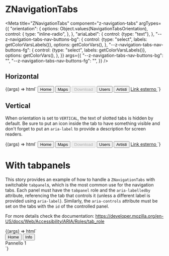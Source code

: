 
# ZNavigationTabs

<Meta
  title="ZNavigationTabs"
  component="z-navigation-tabs"
  argTypes={{
    "orientation": {
      options: Object.values(NavigationTabsOrientation),
      control: {
        type: "inline-radio",
      },
    },
    "ariaLabel": {
      control: {type: "text"},
    },
    "--z-navigation-tabs-nav-buttons-bg": {
      control: {type: "select", labels: getColorVarsLabels()},
      options: getColorVars(),
    },
    "--z-navigation-tabs-nav-buttons-fg": {
      control: {type: "select", labels: getColorVarsLabels()},
      options: getColorVars(),
    },
  }}
  args={{
    "--z-navigation-tabs-nav-buttons-bg": "",
    "--z-navigation-tabs-nav-buttons-fg": "",
  }}
/>

## Horizontal

<Canvas>
  <Story
    name="Horizontal"
    argTypes={{
      size: {
        options: Object.values(NavigationTabsSize),
        control: {
          type: "inline-radio",
        },
      },
    }}
    args={{
      orientation: NavigationTabsOrientation.HORIZONTAL,
      size: NavigationTabsSize.BIG,
      ariaLabel: "",
    }}
    parameters={{
      controls: {
        exclude: ["orientation"],
      },
    }}
  >
    {(args) => html`
      <z-navigation-tabs
        orientation=${args.orientation}
        size=${args.size}
        aria-label=${args.ariaLabel}
        style=${styleMap({
          "--z-navigation-tabs-nav-buttons-bg": args["--z-navigation-tabs-nav-buttons-bg"],
          "--z-navigation-tabs-nav-buttons-fg": args["--z-navigation-tabs-nav-buttons-fg"],
        })}
      >
        <button>
          <z-icon name="house"></z-icon>
          <span>Home</span>
        </button>
        <button>
          <z-icon name="map"></z-icon>
          <span>Maps</span>
        </button>
        <button disabled>
          <z-icon name="download"></z-icon>
          <span>Download</span>
        </button>
        <button>
          <z-icon name="user-avatar"></z-icon>
          <span>Users</span>
        </button>
        <button>
          <z-icon name="artist"></z-icon>
          <span>Artisti</span>
        </button>
        <a
          href="https://www.google.com"
          target="_blank"
          title="Vai a Google"
        >
          <z-icon name="arrow-quad-north-east"></z-icon>
          <span>Link esterno</span>
        </a>
      </z-navigation-tabs>
    `}
  </Story>
</Canvas>

## Vertical

When orientation is set to `VERTICAL`, the text of slotted tabs is hidden by default.
Be sure to put an icon inside the tab to have something visible and don't forget to put an `aria-label` to provide a description for screen readers.

<Canvas>
  <Story
    name="Vertical"
    args={{
      orientation: NavigationTabsOrientation.VERTICAL,
      ariaLabel: "",
    }}
    parameters={{
      controls: {
        exclude: ["orientation"],
      },
    }}
  >
    {(args) => html`
      <z-navigation-tabs
        orientation=${args.orientation}
        aria-label=${args.ariaLabel}
        style=${styleMap({
          "--z-navigation-tabs-nav-buttons-bg": args["--z-navigation-tabs-nav-buttons-bg"],
          "--z-navigation-tabs-nav-buttons-fg": args["--z-navigation-tabs-nav-buttons-fg"],
        })}
      >
        <button>
          <z-icon name="house"></z-icon>
          <span>Home</span>
        </button>
        <button>
          <z-icon name="map"></z-icon>
          <span>Maps</span>
        </button>
        <button disabled>
          <z-icon name="download"></z-icon>
          <span>Download</span>
        </button>
        <button>
          <z-icon name="user-avatar"></z-icon>
          <span>Users</span>
        </button>
        <button>
          <z-icon name="artist"></z-icon>
          <span>Artisti</span>
        </button>
        <a
          href="https://www.google.com"
          target="_blank"
          title="Vai a Google"
        >
          <z-icon name="arrow-quad-north-east"></z-icon>
          <span>Link esterno</span>
        </a>
      </z-navigation-tabs>
    `}
  </Story>
</Canvas>

# With tabpanels

This story provides an example of how to handle a `ZNavigationTabs` with switchable `tabpanel`s, which is the most common use for the navigation tabs. Each panel must have the `tabpanel` role and the `aria-labelledby` attribute, referencing the tab that controls it (unless a different label is provided using `aria-label`). Similarly, the `aria-controls` attribute must be set on the tabs with the `id` of the controlled panel.

For more details check the documentation: https://developer.mozilla.org/en-US/docs/Web/Accessibility/ARIA/Roles/tab_role

<Canvas>
  <Story
    name="With tabpanels"
    args={{
      ariaLabel: "",
      orientation: NavigationTabsOrientation.HORIZONTAL,
    }}
  >
    {(args) => html`
      <div class="panels-story-wrapper ${args.orientation}">
        <z-navigation-tabs
          orientation=${args.orientation}
          size=${NavigationTabsSize.BIG}
          aria-label=${args.ariaLabel}
          .selectedTab=${0}
          style=${styleMap({
            "--z-navigation-tabs-nav-buttons-bg": args["--z-navigation-tabs-nav-buttons-bg"],
            "--z-navigation-tabs-nav-buttons-fg": args["--z-navigation-tabs-nav-buttons-fg"],
          })}
        >
          <button
            aria-controls="panel-1"
            aria-label="home"
            id="tab-1"
          >
            <z-icon name="house" />Home
          </button>
          <button
            aria-controls="panel-2"
            aria-label="info"
            id="tab-2"
          >
            <z-icon name="info" />Info
          </button>
        </z-navigation-tabs>
        <div
          class="panel"
          id="panel-1"
          role="tabpanel"
          aria-labelledby="tab-1"
        >
          <span>Pannello 1</span>
          <span><z-icon name="house-filled" /></span>
        </div>
        <div
          class="panel"
          id="panel-2"
          role="tabpanel"
          aria-labelledby="tab-2"
          hidden
        >
          <span>Pannello 2</span>
          <span><z-icon name="info-filled" /></span>
        </div>
      </div>
    `}
  </Story>
</Canvas>

<ArgsTable of="z-navigation-tabs" />
